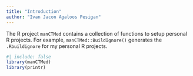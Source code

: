 ```yaml
---
title: "Introduction"
author: "Ivan Jacon Agaloos Pesigan"
---
```


<!-- Use rProject version when de-anonymized -->

The R project `manCTMed` contains a collection of functions to setup personal R projects. For example, `manCTMed::BuildIgnore()` generates the `.Rbuildignore` for my personal R projects. 

```r
#| include: false
library(manCTMed)
library(printr)
```
